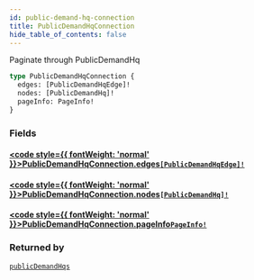 ```yaml
---
id: public-demand-hq-connection
title: PublicDemandHqConnection
hide_table_of_contents: false
---
```








Paginate through PublicDemandHq

```graphql
type PublicDemandHqConnection {
  edges: [PublicDemandHqEdge]!
  nodes: [PublicDemandHq]!
  pageInfo: PageInfo!
}
```


### Fields

#### [<code style={{ fontWeight: 'normal' }}>PublicDemandHqConnection.<b>edges</b></code>](#)<Bullet />[`[PublicDemandHqEdge]!`](/demand/api/graphql-admin/reference/objects/public-demand-hq-edge) <Badge class="secondary" text="non-null"/> <Badge class="secondary" text="object"/>
> 
> 

#### [<code style={{ fontWeight: 'normal' }}>PublicDemandHqConnection.<b>nodes</b></code>](#)<Bullet />[`[PublicDemandHq]!`](/demand/api/graphql-admin/reference/objects/public-demand-hq) <Badge class="secondary" text="non-null"/> <Badge class="secondary" text="object"/>
> 
> 

#### [<code style={{ fontWeight: 'normal' }}>PublicDemandHqConnection.<b>pageInfo</b></code>](#)<Bullet />[`PageInfo!`](/demand/api/graphql-admin/reference/objects/page-info) <Badge class="secondary" text="non-null"/> <Badge class="secondary" text="object"/>
> 
> 



### Returned by

[`publicDemandHqs`](/demand/api/graphql-admin/reference/queries/public-demand-hqs)  <Badge class="secondary" text="query"/>



